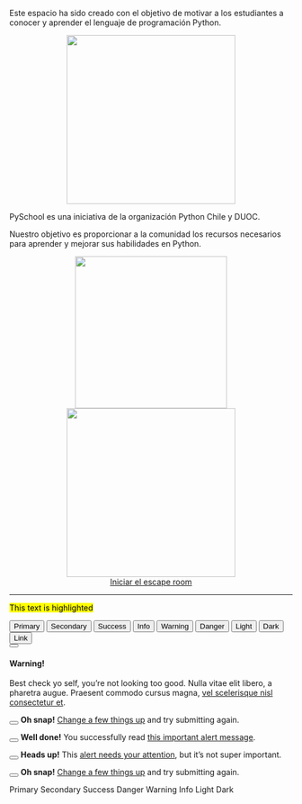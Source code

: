 Este espacio ha sido creado con el objetivo de motivar a los estudiantes a conocer y aprender el lenguaje de programación Python. 

<center>
<img src="./images/cover.png" width="300">
</center>

PySchool es una iniciativa de la organización Python Chile y DUOC. 

Nuestro objetivo es proporcionar a la comunidad los recursos necesarios para aprender y mejorar sus habilidades en Python.

<center>
<img src="./images/pythonchile.png" width="270">
<img src="./images/DUOC_1.png" width="300">
</center>

<center>
<a href="rooms/start.html" class="btn btn-info">Iniciar el escape room</a>
</center>

---

[This text is highlighted]{.mark}

<button type="button" class="btn btn-primary">Primary</button>
<button type="button" class="btn btn-secondary">Secondary</button>
<button type="button" class="btn btn-success">Success</button>
<button type="button" class="btn btn-info">Info</button>
<button type="button" class="btn btn-warning">Warning</button>
<button type="button" class="btn btn-danger">Danger</button>
<button type="button" class="btn btn-light">Light</button>
<button type="button" class="btn btn-dark">Dark</button>
<button type="button" class="btn btn-link">Link</button>

<div class="alert alert-dismissible alert-warning">
  <button type="button" class="btn-close" data-bs-dismiss="alert"></button>
  <h4 class="alert-heading">Warning!</h4>
  <p class="mb-0">Best check yo self, you're not looking too good. Nulla vitae elit libero, a pharetra augue. Praesent commodo cursus magna, <a href="#" class="alert-link">vel scelerisque nisl consectetur et</a>.</p>
</div>

<div class="alert alert-dismissible alert-danger">
  <button type="button" class="btn-close" data-bs-dismiss="alert"></button>
  <strong>Oh snap!</strong> <a href="#" class="alert-link">Change a few things up</a> and try submitting again.
</div>

<div class="alert alert-dismissible alert-success">
  <button type="button" class="btn-close" data-bs-dismiss="alert"></button>
  <strong>Well done!</strong> You successfully read <a href="#" class="alert-link">this important alert message</a>.
</div>

<div class="alert alert-dismissible alert-info">
  <button type="button" class="btn-close" data-bs-dismiss="alert"></button>
  <strong>Heads up!</strong> This <a href="#" class="alert-link">alert needs your attention</a>, but it's not super important.
</div>

<div class="alert alert-dismissible alert-primary">
  <button type="button" class="btn-close" data-bs-dismiss="alert"></button>
  <strong>Oh snap!</strong> <a href="#" class="alert-link">Change a few things up</a> and try submitting again.
</div>



<span class="badge bg-primary">Primary</span>
<span class="badge bg-secondary">Secondary</span>
<span class="badge bg-success">Success</span>
<span class="badge bg-danger">Danger</span>
<span class="badge bg-warning">Warning</span>
<span class="badge bg-info">Info</span>
<span class="badge bg-light">Light</span>
<span class="badge bg-dark">Dark</span>